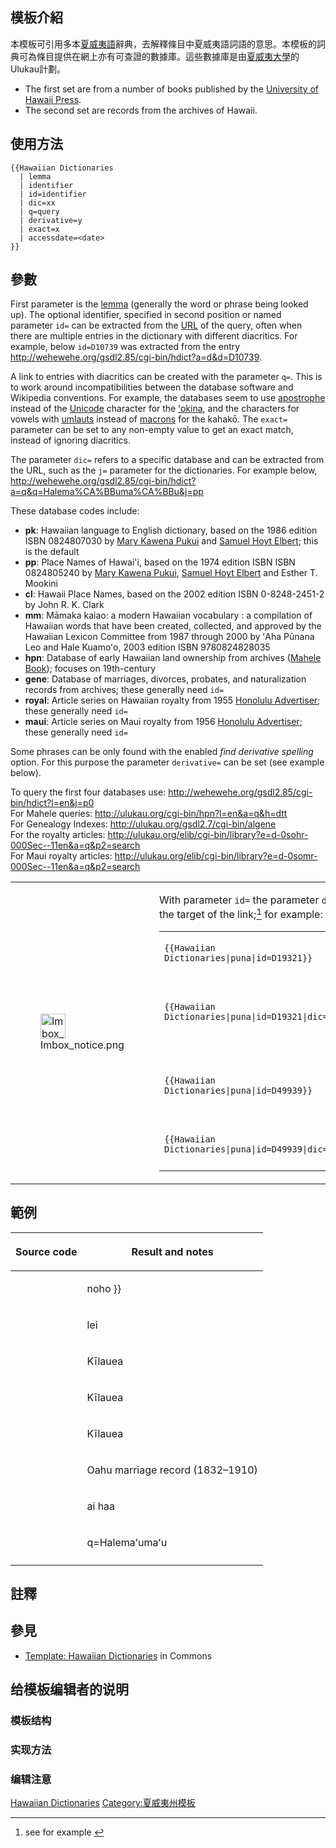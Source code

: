 <includeonly><!-- 在這裡加入模板的保護標識 --></includeonly>
<noinclude>{{Documentation subpage}}</noinclude>
<!-- 在本行下編輯模板說明 -->
== 模板介紹 ==
本模板可引用多本[[夏威夷語]]辭典，去解釋條目中夏威夷語詞語的意思。本模板的詞典可為條目提供在網上亦有可查證的數據庫。這些數據庫是由[[夏威夷大學]]的Ulukau計劃。

*The first set are from a number of books published by the [[University of Hawaii Press]]. 
*The second set are records from the archives of Hawaii.

== 使用方法 ==
<pre style="white-space:pre-wrap;">
{{Hawaiian Dictionaries
  | lemma
  | identifier
  | id=identifier
  | dic=xx
  | q=query
  | derivative=y
  | exact=x
  | accessdate=<date>
}}
</pre>

== 參數 ==

First parameter is the [[Lemma (psycholinguistics)|lemma]] (generally the word or phrase being looked up). The optional identifier, specified in second position or named parameter <code>id=</code> can be extracted from the [[URL]] of the query, often when there are multiple entries in the dictionary with different diacritics. For example, below <code>id=D10739</code> was extracted from the entry [http://wehewehe.org/gsdl2.85/cgi-bin/hdict?a=d&d=D10739 http://wehewehe.org/gsdl2.85/cgi-bin/hdict?a=d&d=D10739].

A link to entries with diacritics can be created with the parameter <code>q=</code>. This is to work around incompatibilities between the database software and Wikipedia conventions. For example, the databases seem to use [[apostrophe]] instead of the [[Unicode]] character for the [[ʻokina]], and the characters for vowels with [[umlaut (diacritic)|umlaut]]s instead of [[macron]]s for the kahakō. The <code>exact=</code> parameter can be set to any non-empty value to get an exact match, instead of ignoring diacritics.

The parameter <code>dic=</code> refers to a specific database and can be extracted from the URL, such as the <code>j=</code> parameter for the dictionaries. For example below, [http://wehewehe.org/gsdl2.85/cgi-bin/hdict?a=q&q=Halema%CA%BBuma%CA%BBu&j=pp http://wehewehe.org/gsdl2.85/cgi-bin/hdict?a=q&q=Halema%CA%BBuma%CA%BBu&j=pp]

These database codes include:
* '''pk''': Hawaiian language to English dictionary, based on the 1986 edition ISBN 0824807030 by [[Mary Kawena Pukui]] and [[Samuel Hoyt Elbert]]; this is the default
* '''pp''': Place Names of Hawai'i, based on the 1974 edition ISBN ISBN 0824805240 by [[Mary Kawena Pukui]], [[Samuel Hoyt Elbert]] and Esther T. Mookini
* '''cl''': Hawai{{okina}}i Place Names, based on the 2002 edition ISBN 0-8248-2451-2 by John R. K. Clark
* '''mm''': Māmaka kaiao: a modern Hawaiian vocabulary : a compilation of Hawaiian words that have been created, collected, and approved by the Hawaiian Lexicon Committee from 1987 through 2000 by  ʻAha Pūnana Leo and Hale Kuamoʻo, 2003 edition ISBN 9780824828035
* '''hpn''': Database of early Hawaiian land ownership from archives ([[Great Mahele|Mahele Book]]); focuses on 19th-century
* '''gene''': Database of marriages, divorces, probates, and naturalization records from archives; these generally need <code>id=</code>
* '''royal''': Article series on Hawaiian royalty from 1955 [[Honolulu Advertiser]]; these generally need <code>id=</code>
* '''maui''': Article series on Maui royalty from 1956 [[Honolulu Advertiser]]; these generally need <code>id=</code>

Some phrases can be only found with the enabled ''find derivative spelling'' option. For this purpose the parameter <code>derivative=</code> can be set (see example below).

To query the first four databases use: http://wehewehe.org/gsdl2.85/cgi-bin/hdict?l=en&j=p0<br />
For Mahele queries: http://ulukau.org/cgi-bin/hpn?l=en&a=q&h=dtt<br />
For Genealogy Indexes: http://ulukau.org/gsdl2.7/cgi-bin/algene<br />
For the royalty articles: http://ulukau.org/elib/cgi-bin/library?e=d-0sohr-000Sec--11en&a=q&p2=search<br />
For Maui royalty articles: http://ulukau.org/elib/cgi-bin/library?e=d-0somr-000Sec--11en&a=q&p2=search

{| class="ombox" style="margin-left: auto; margin-right: auto"
| [[File:Imbox notice.png|40x40px]]
| With parameter <code>id=</code> the parameter <code>dic=</code> will '''not''' change the target of the link;<ref>see for example {{Diff|Puna, Hawaii|388200102|387564974|this revision}}</ref> for example:
{|
|-
| <code><nowiki>{{Hawaiian Dictionaries|puna|id=D19321}}</nowiki></code>
| {{Hawaiian Dictionaries|puna|id=D19321}}
| 
|-
| <code><nowiki>{{Hawaiian Dictionaries|puna|id=D19321|dic=pp}}</nowiki></code>
| {{Hawaiian Dictionaries|puna|id=D19321|dic=pp}}
| '''''wrong''' description of the dictionary''
|-
| <code><nowiki>{{Hawaiian Dictionaries|puna|id=D49939}}</nowiki></code>
| {{Hawaiian Dictionaries|puna|id=D49939}}
| '''''wrong''' description of the dictionary''
|-
| <code><nowiki>{{Hawaiian Dictionaries|puna|id=D49939|dic=pp}}</nowiki></code>
| {{Hawaiian Dictionaries|puna|id=D49939|dic=pp}}
| 
|-
|}
|}

== 範例 ==
{| class="wikitable"
|- 
! Source code
! Result and notes
|-
|<pre>{{Hawaiian Dictionaries
  | noho }}</pre>
|   {{Hawaiian Dictionaries|noho}} <br /><br />For unambiguous lookups no other parameters are needed
|----
|<pre>{{Hawaiian Dictionaries
  | lei
  | id=D10739 }}</pre>
| {{Hawaiian Dictionaries|lei|id=D10739}}  <br /><br />To distinguish from lē{{okina}}ʻī (with diacritics)
|----
|<pre>{{Hawaiian Dictionaries
  | Kīlauea 
  | q=Kilauea
  | dic=pp  }}</pre>
| {{Hawaiian Dictionaries|Kīlauea|q=Kilauea|dic=pp}} <br /><br />Display with diacritics, query without
|----
|<pre>{{Hawaiian Dictionaries
  | Kīlauea 
  | q=Kilauea
  | dic=cl}}</pre>
| {{Hawaiian Dictionaries|Kīlauea|q=Kilauea|dic=cl}} <br /><br />Slightly different entry compared to above
|----
|<pre>{{Hawaiian Dictionaries
  | Kīlauea 
  | q=Kilauea
  | dic=hpn}}</pre>
| {{Hawaiian Dictionaries|Kīlauea| q=Kilauea|dic=hpn}} <br /><br />Multiple entries
|----
|<pre>{{Hawaiian Dictionaries
  | Oahu marriage record (1832–1910)
  | q="Samuel G. Wilder"
  | dic=gene
  | id=D09-000112}}</pre>
| {{Hawaiian Dictionaries|Oahu marriage record (1832–1910)|q="Samuel G. Wilder"|dic=gene| id=D09-000112 }} <br /><br />Once page is found
|----
|<pre>{{Hawaiian Dictionaries
  | {{Okina}}ai ha{{Okina}}a
  | q=ai haa
  | derivative=y }}</pre>
| {{Hawaiian Dictionaries|{{Okina}}ai ha{{Okina}}a|q=ai haa|derivative=y}} <br /><br />Two word phrase with diacritics
|----
|<pre>{{Hawaiian Dictionaries
  | q=Halemaʻumaʻu
  | dic=pp }}</pre>
| {{Hawaiian Dictionaries|q=Halemaʻumaʻu|dic=pp}} <br /><br />Unicode diacritics, not {{Template|Okina}}
|----
|}

== 註釋 ==
{{reflist}}

== 參見 ==
* [[commons:Template:Hawaiian Dictionaries|Template: Hawaiian Dictionaries]] in Commons

== 给模板编辑者的说明 ==
=== 模板结构 ===
=== 实现方法 ===
=== 编辑注意 ===

<includeonly>
<!-- 本行下加入模板的分類 -->
[[Category:外部资源模板|Hawaiian Dictionaries]]
[[Category:夏威夷州模板]]
</includeonly>